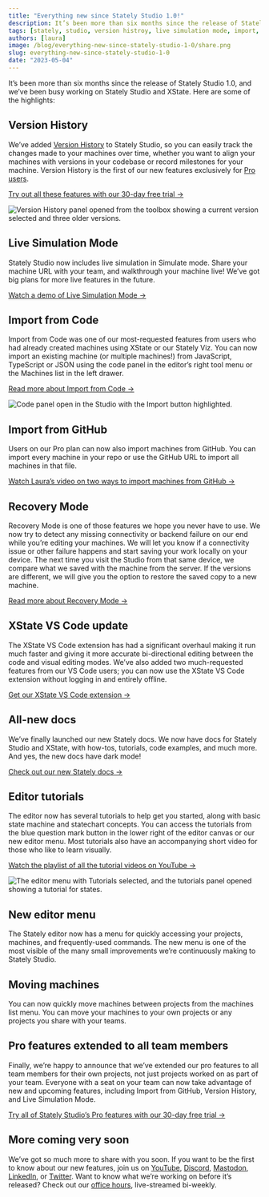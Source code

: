 ```yaml
---
title: "Everything new since Stately Studio 1.0!"
description: It’s been more than six months since the release of Stately Studio 1.0, and we’ve been busy working on Stately Studio and XState. Here are some of the highlights.
tags: [stately, studio, version histroy, live simulation mode, import, github, xstate, extension, docs]
authors: [laura]
image: /blog/everything-new-since-stately-studio-1-0/share.png
slug: everything-new-since-stately-studio-1-0
date: "2023-05-04"
---
```


It’s been more than six months since the release of Stately Studio 1.0, and we’ve been busy working on Stately Studio and XState. Here are some of the highlights:

<!--truncate-->

## Version History

We’ve added [Version History](https://stately.ai/blog/track-changes-as-you-work-with-version-history) to Stately Studio, so you can easily track the changes made to your machines over time, whether you want to align your machines with versions in your codebase or record milestones for your machine. Version History is the first of our new features exclusively for [Pro users](https://stately.ai/docs/studio-pro-plan).

[Try out all these features with our 30-day free trial →](https://stately.ai/pricing)

![Version History panel opened from the toolbox showing a current version selected and three older versions.](2023-05-04-version-history.png)

## Live Simulation Mode

Stately Studio now includes live simulation in Simulate mode. Share your machine URL with your team, and walkthrough your machine live! We’ve got big plans for more live features in the future.

[Watch a demo of Live Simulation Mode →](https://www.youtube.com/live/ysB2oKIig-k?feature=share&t=2824)

## Import from Code

Import from Code was one of our most-requested features from users who had already created machines using XState or our Stately Viz. You can now import an existing machine (or multiple machines!) from JavaScript, TypeScript or JSON using the code panel in the editor’s right tool menu or the Machines list in the left drawer.

[Read more about Import from Code →](https://stately.ai/blog/new-in-the-studio-import-from-code)

![Code panel open in the Studio with the Import button highlighted.](2023-05-04-import-from-code.png)

## Import from GitHub

Users on our Pro plan can now also import machines from GitHub. You can import every machine in your repo or use the GitHub URL to import all machines in that file.

[Watch Laura’s video on two ways to import machines from GitHub →](https://www.youtube.com/watch?v=5OAxh0SG18Y)

## Recovery Mode

Recovery Mode is one of those features we hope you never have to use. We now try to detect any missing connectivity or backend failure on our end while you’re editing your machines. We will let you know if a connectivity issue or other failure happens and start saving your work locally on your device. The next time you visit the Studio from that same device, we compare what we saved with the machine from the server. If the versions are different, we will give you the option to restore the saved copy to a new machine.

[Read more about Recovery Mode →](https://stately.ai/blog/new-in-the-studio-machine-restore)

## XState VS Code update

The XState VS Code extension has had a significant overhaul making it run much faster and giving it more accurate bi-directional editing between the code and visual editing modes. We’ve also added two much-requested features from our VS Code users; you can now use the XState VS Code extension without logging in and entirely offline.

[Get our XState VS Code extension →](https://marketplace.visualstudio.com/items?itemName=statelyai.stately-vscode)

## All-new docs

We’ve finally launched our new Stately docs. We now have docs for Stately Studio and XState, with how-tos, tutorials, code examples, and much more. And yes, the new docs have dark mode!

[Check out our new Stately docs →](https://stately.ai/docs)

## Editor tutorials

The editor now has several tutorials to help get you started, along with basic state machine and statechart concepts. You can access the tutorials from the blue question mark button in the lower right of the editor canvas or our new editor menu. Most tutorials also have an accompanying short video for those who like to learn visually.

[Watch the playlist of all the tutorial videos on YouTube →](https://www.youtube.com/watch?v=Aixi0e53qAE&list=PLvWgkXBB3dd4I_l-djWVU2UGPyBgKfnTQ)

![The editor menu with Tutorials selected, and the tutorials panel opened showing a tutorial for states.](2023-05-04-tutorials.png)

## New editor menu

The Stately editor now has a menu for quickly accessing your projects, machines, and frequently-used commands. The new menu is one of the most visible of the many small improvements we’re continuously making to Stately Studio.

## Moving machines

You can now quickly move machines between projects from the machines list menu. You can move your machines to your own projects or any projects you share with your teams.

## Pro features extended to all team members

Finally, we’re happy to announce that we’ve extended our pro features to all team members for their own projects, not just projects worked on as part of your team. Everyone with a seat on your team can now take advantage of new and upcoming features, including Import from GitHub, Version History, and Live Simulation Mode.

[Try all of Stately Studio’s Pro features with our 30-day free trial →](https://stately.ai/pricing)

## More coming very soon

We’ve got so much more to share with you soon. If you want to be the first to know about our new features, join us on [YouTube](https://www.youtube.com/c/statelyai), [Discord](https://discord.gg/xstate), [Mastodon](https://social.stately.ai/@stately), [LinkedIn](https://www.linkedin.com/company/statelyai), or [Twitter](https://twitter.com/statelyai). Want to know what we’re working on before it’s released? Check out our [office hours](https://www.youtube.com/watch?v=PfUIqTkDkfI&list=PLvWgkXBB3dd6PXbSoctwDXjWX-AQrxhds), live-streamed bi-weekly.

